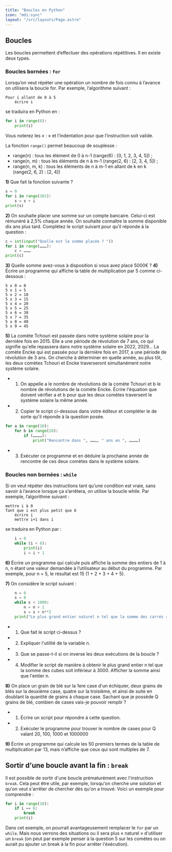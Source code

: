 ```yaml
---
title: "Boucles en Python"
icon: "mdi:sync"
layout: "/src/layouts/Page.astro"
---
```


## Boucles

Les boucles permettent d’effectuer des opérations répétitives. Il en existe
deux types.

### Boucles bornées : `for`

Lorsqu’on veut répéter une opération un nombre de fois connu à l’avance on
utilisera la boucle for. Par exemple, l’algorithme suivant :

```
Pour i allant de 0 à 5
    écrire i
```

se traduira en Python en :
    
```py
for i in range(6):
    print(i)
```

Vous noterez les « : » et l’indentation pour que l’instruction soit valide.

La fonction `range()` permet beaucoup de souplesse :
- range(n) : tous les élément de 0 à n-1 (range(6) : [0, 1, 2, 3, 4, 5]) ;
- range(n, m) : tous les éléments de n à m-1 (range(2, 6) : [2, 3, 4, 5]) ;
- range(n, m, k) : tous les éléments de n à m-1 en allant de k en k (range(2, 6, 2) : [2, 4])

**1)** Que fait la fonction suivante ?

```py
s = 0
for i in range(101):
    s = s + i
print(s)
```

**2)** On souhaite placer une somme sur un compte bancaire. Celui-ci est
rémunéré à 2,5% chaque année. On souhaite connaître la somme disponible dix
ans plus tard. Complétez le script suivant pour qu’il réponde à la question :

    
```py
c = int(input("Quelle est la somme placée ? "))
for i in range(………):
    c = ………
print(c)
```
**3)** Quelle somme avez-vous à disposition si vous avez placé 5000€ ?
**4)** Écrire un programme qui affiche la table de multiplication par 5 comme
ci-dessous :

```
5 x 0 = 0
5 x 1 = 5
5 x 2 = 10
5 x 3 = 15
5 x 4 = 20
5 x 5 = 25
5 x 6 = 30
5 x 7 = 35
5 x 8 = 40
5 x 9 = 45
```

**5)** La comète Tchouri est passée dans notre système solaire pour la
dernière fois en 2015. Elle a une période de révolution de 7 ans, ce qui
signifie qu'elle repassera dans notre système solaire en 2022, 2029… La comète
Encke qui est passée pour la dernière fois en 2017, a une période de
révolution de 3 ans. On cherche à déterminer en quelle année, au plus tôt, les
deux comètes Tchouri et Encke traverseront simultanément notre système
solaire.  
- 1. On appelle a le nombre de révolutions de la comète Tchouri et b le
nombre de révolutions de la comète Encke. Écrire l'équation que doivent
vérifier a et b pour que les deux comètes traversent le système solaire la
même année.  
- 2. Copier le script ci-dessous dans votre éditeur et compléter le de sorte
qu'il réponde à la question posée.

```py
for a in range(10):
    for b in range(20):
        if (…………):
            print("Rencontre dans ", ………, " ans en ", …………)
```

- 3. Exécuter ce programme et en déduire la prochaine année de rencontre de
ces deux comètes dans le système solaire.

### Boucles non bornées : `while`

Si on veut répéter des instructions tant qu’une condition est vraie, sans
savoir à l’avance lorsque ça s’arrêtera, on utilise la boucle while. Par
exemple, l’algorithme suivant :

```
mettre i à 0
Tant que i est plus petit que 6
    écrire i
    mettre i+1 dans i
```

se traduira en Python par :
 
```py
    i = 0
    while (i < 6):
        print(i)
        i = i + 1
```

**6)** Écrire un programme qui calcule puis affiche la somme des entiers de 1
à n, n étant une valeur demandée à l’utilisateur au début du programme. Par
exemple, pour n = 5, le résultat est 15 (1 + 2 + 3 + 4 + 5).

**7)** On considère le script suivant :
```py
    n = 0
    s = 0
    while s < 1000:
        n = n + 1
        s = s + n**2
    print("Le plus grand entier naturel n tel que la somme des carrés soit inférieure à 1000 est :", n -1)
```

- 1. Que fait le script ci-dessus ?
- 2. Expliquer l'utilité de la variable n.
- 3. Que se passe-t-il si on inverse les deux exécutions de la boucle ?
- 4. Modifier le script de manière à obtenir le plus grand entier n tel que la somme des cubes soit inférieur à 3000. Afficher la somme ainsi que l'entier n.

**8)** On place un grain de blé sur la 1ere case d'un échiquier, deux grains
de blés sur la deuxième case, quatre sur la troisième, et ainsi de suite en
doublant la quantité de grains à chaque case. Sachant que je possède Q grains
de blé, combien de cases vais-je pouvoir remplir ?

- 1. Écrire un script pour répondre à cette question.
- 2. Exécuter le programme pour trouver le nombre de cases pour Q valant 20, 100, 1000 et 1000000

**9)** Écrire un programme qui calcule les 50 premiers termes de la table de
multiplication par 13, mais n’affiche que ceux qui sont multiples de 7.

## Sortir d'une boucle avant la fin : `break`

Il est possible de sortir d'une boucle prématurément avec l'instruction
`break`. Cela peut être utile, par exemple, lorsqu'on cherche une solution et
qu'on veut s'arrêter de chercher dès qu'on a trouvé. Voici un exemple pour
comprendre :

```py
for i in range(10):
    if i == 6:
        break
    print(i)
```

Dans cet exemple, on pourrait avantageusement remplacer le `for` par un
`while`. Mais nous verrons des situations ou il sera plus « naturel »
d'utiliser un `break` (on peut par exemple penser à la question 5 sur les
comètes ou on aurait pu ajouter un break à la fin pour arrêter l'éxécution).
